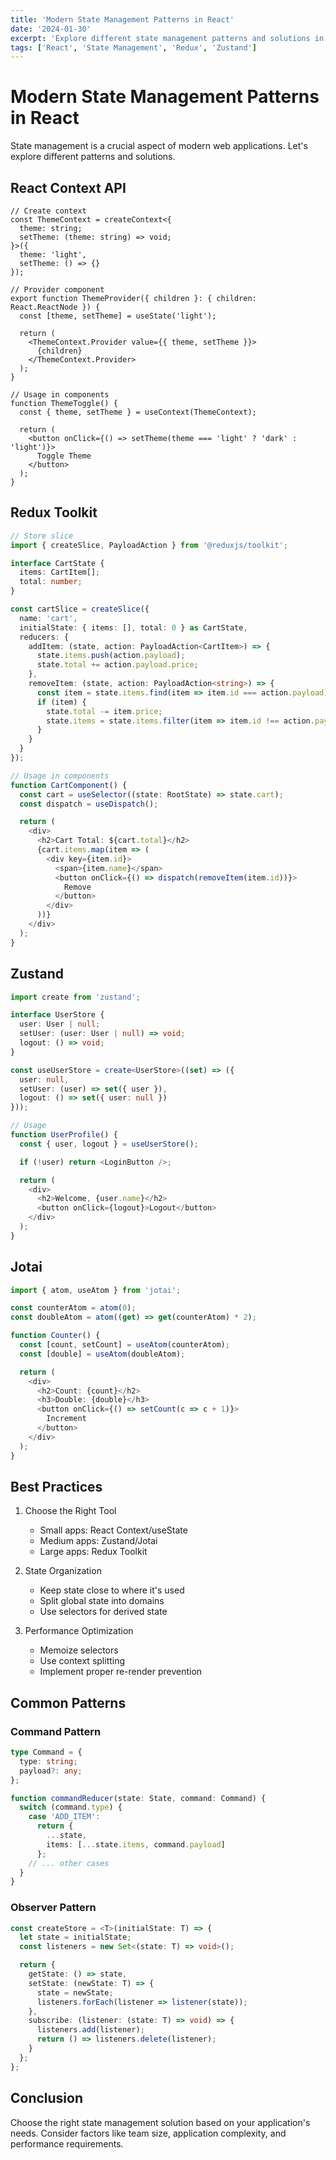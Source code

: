```yaml
---
title: 'Modern State Management Patterns in React'
date: '2024-01-30'
excerpt: 'Explore different state management patterns and solutions in modern React applications.'
tags: ['React', 'State Management', 'Redux', 'Zustand']
---
```


# Modern State Management Patterns in React

State management is a crucial aspect of modern web applications. Let's explore different patterns and solutions.

## React Context API

```tsx
// Create context
const ThemeContext = createContext<{
  theme: string;
  setTheme: (theme: string) => void;
}>({
  theme: 'light',
  setTheme: () => {}
});

// Provider component
export function ThemeProvider({ children }: { children: React.ReactNode }) {
  const [theme, setTheme] = useState('light');

  return (
    <ThemeContext.Provider value={{ theme, setTheme }}>
      {children}
    </ThemeContext.Provider>
  );
}

// Usage in components
function ThemeToggle() {
  const { theme, setTheme } = useContext(ThemeContext);
  
  return (
    <button onClick={() => setTheme(theme === 'light' ? 'dark' : 'light')}>
      Toggle Theme
    </button>
  );
}
```

## Redux Toolkit

```typescript
// Store slice
import { createSlice, PayloadAction } from '@reduxjs/toolkit';

interface CartState {
  items: CartItem[];
  total: number;
}

const cartSlice = createSlice({
  name: 'cart',
  initialState: { items: [], total: 0 } as CartState,
  reducers: {
    addItem: (state, action: PayloadAction<CartItem>) => {
      state.items.push(action.payload);
      state.total += action.payload.price;
    },
    removeItem: (state, action: PayloadAction<string>) => {
      const item = state.items.find(item => item.id === action.payload);
      if (item) {
        state.total -= item.price;
        state.items = state.items.filter(item => item.id !== action.payload);
      }
    }
  }
});

// Usage in components
function CartComponent() {
  const cart = useSelector((state: RootState) => state.cart);
  const dispatch = useDispatch();

  return (
    <div>
      <h2>Cart Total: ${cart.total}</h2>
      {cart.items.map(item => (
        <div key={item.id}>
          <span>{item.name}</span>
          <button onClick={() => dispatch(removeItem(item.id))}>
            Remove
          </button>
        </div>
      ))}
    </div>
  );
}
```

## Zustand

```typescript
import create from 'zustand';

interface UserStore {
  user: User | null;
  setUser: (user: User | null) => void;
  logout: () => void;
}

const useUserStore = create<UserStore>((set) => ({
  user: null,
  setUser: (user) => set({ user }),
  logout: () => set({ user: null })
}));

// Usage
function UserProfile() {
  const { user, logout } = useUserStore();

  if (!user) return <LoginButton />;

  return (
    <div>
      <h2>Welcome, {user.name}</h2>
      <button onClick={logout}>Logout</button>
    </div>
  );
}
```

## Jotai

```typescript
import { atom, useAtom } from 'jotai';

const counterAtom = atom(0);
const doubleAtom = atom((get) => get(counterAtom) * 2);

function Counter() {
  const [count, setCount] = useAtom(counterAtom);
  const [double] = useAtom(doubleAtom);

  return (
    <div>
      <h2>Count: {count}</h2>
      <h3>Double: {double}</h3>
      <button onClick={() => setCount(c => c + 1)}>
        Increment
      </button>
    </div>
  );
}
```

## Best Practices

1. Choose the Right Tool
   - Small apps: React Context/useState
   - Medium apps: Zustand/Jotai
   - Large apps: Redux Toolkit

2. State Organization
   - Keep state close to where it's used
   - Split global state into domains
   - Use selectors for derived state

3. Performance Optimization
   - Memoize selectors
   - Use context splitting
   - Implement proper re-render prevention

## Common Patterns

### Command Pattern

```typescript
type Command = {
  type: string;
  payload?: any;
};

function commandReducer(state: State, command: Command) {
  switch (command.type) {
    case 'ADD_ITEM':
      return {
        ...state,
        items: [...state.items, command.payload]
      };
    // ... other cases
  }
}
```

### Observer Pattern

```typescript
const createStore = <T>(initialState: T) => {
  let state = initialState;
  const listeners = new Set<(state: T) => void>();

  return {
    getState: () => state,
    setState: (newState: T) => {
      state = newState;
      listeners.forEach(listener => listener(state));
    },
    subscribe: (listener: (state: T) => void) => {
      listeners.add(listener);
      return () => listeners.delete(listener);
    }
  };
};
```

## Conclusion

Choose the right state management solution based on your application's needs. Consider factors like team size, application complexity, and performance requirements.
